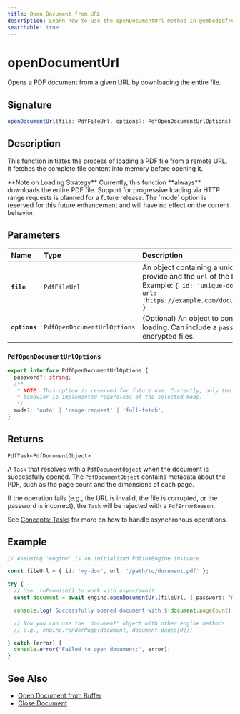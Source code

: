 ```yaml
---
title: Open Document from URL
description: Learn how to use the openDocumentUrl method in @embedpdf/engines to open a PDF from a URL.
searchable: true
---
```


# openDocumentUrl


Opens a PDF document from a given URL by downloading the entire file.

## Signature

```typescript
openDocumentUrl(file: PdfFileUrl, options?: PdfOpenDocumentUrlOptions): PdfTask<PdfDocumentObject>;
```

## Description

This function initiates the process of loading a PDF file from a remote URL. It fetches the complete file content into memory before opening it.

<Callout>
**Note on Loading Strategy**
Currently, this function **always** downloads the entire PDF file. Support for progressive loading via HTTP range requests is planned for a future release. The `mode` option is reserved for this future enhancement and will have no effect on the current behavior.
</Callout>

## Parameters

| Name | Type | Description |
| :--- | :--- | :--- |
| **`file`** | `PdfFileUrl` | An object containing a unique `id` you provide and the `url` of the PDF file. Example: `{ id: 'unique-doc-id', url: 'https://example.com/document.pdf' }` |
| **`options`** | `PdfOpenDocumentUrlOptions` | (Optional) An object to configure loading. Can include a `password` for encrypted files. |

### `PdfOpenDocumentUrlOptions`

```typescript
export interface PdfOpenDocumentUrlOptions {
  password?: string;
  /**
   * NOTE: This option is reserved for future use. Currently, only the 'full-fetch'
   * behavior is implemented regardless of the selected mode.
   */
  mode?: 'auto' | 'range-request' | 'full-fetch';
}
```

## Returns

`PdfTask<PdfDocumentObject>`

A `Task` that resolves with a `PdfDocumentObject` when the document is successfully opened. The `PdfDocumentObject` contains metadata about the PDF, such as the page count and the dimensions of each page.

If the operation fails (e.g., the URL is invalid, the file is corrupted, or the password is incorrect), the `Task` will be rejected with a `PdfErrorReason`.

See [Concepts: Tasks](../tasks.md) for more on how to handle asynchronous operations.

## Example

```typescript
// Assuming 'engine' is an initialized PdfiumEngine instance

const fileUrl = { id: 'my-doc', url: '/path/to/document.pdf' };

try {
  // Use .toPromise() to work with async/await
  const document = await engine.openDocumentUrl(fileUrl, { password: 'my-secret-password' }).toPromise();

  console.log(`Successfully opened document with ${document.pageCount} pages.`);

  // Now you can use the 'document' object with other engine methods
  // e.g., engine.renderPage(document, document.pages[0]);

} catch (error) {
  console.error('Failed to open document:', error);
}
```

## See Also

  - [Open Document from Buffer](open-document-buffer.md)
  - [Close Document](close-document.md)